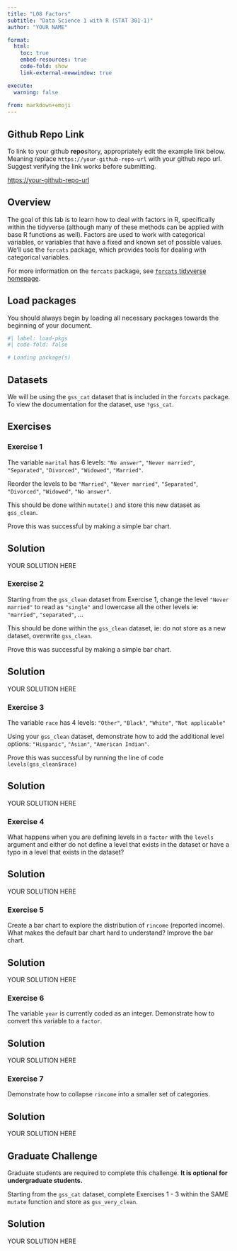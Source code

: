 ```yaml
---
title: "L08 Factors"
subtitle: "Data Science 1 with R (STAT 301-1)"
author: "YOUR NAME"

format:
  html:
    toc: true
    embed-resources: true
    code-fold: show
    link-external-newwindow: true

execute:
  warning: false
  
from: markdown+emoji 
---
```


::: {.callout-tip icon=false}

## Github Repo Link

To link to your github **repo**sitory, appropriately edit the example link below. Meaning replace `https://your-github-repo-url` with your github repo url. Suggest verifying the link works before submitting.

[https://your-github-repo-url](https://your-github-repo-url)

:::

## Overview

The goal of this lab is to learn how to deal with factors in R, specifically within the tidyverse (although many of these methods can be applied with base R functions as well). Factors are used to work with categorical variables, or variables that have a fixed and known set of possible values. We'll use the `forcats` package, which provides tools for dealing with categorical variables. 

For more information on the `forcats` package, see [`forcats` tidyverse homepage](http://forcats.tidyverse.org/reference/index.html).

## Load packages

You should always begin by loading all necessary packages towards the beginning of your document.

```r
#| label: load-pkgs
#| code-fold: false

# Loading package(s)

```

## Datasets 

We will be using the `gss_cat` dataset that is included in the `forcats` package. To view the documentation for the dataset, use `?gss_cat`.    

## Exercises

### Exercise 1 

The variable `marital` has 6 levels: `"No answer"`, `"Never married"`, `"Separated"`, `"Divorced"`, `"Widowed"`, `"Married"`.

Reorder the levels to be `"Married"`, `"Never married"`, `"Separated"`, `"Divorced"`, `"Widowed"`, `"No answer"`.

This should be done within `mutate()` and store this new dataset as `gss_clean`.

Prove this was successful by making a simple bar chart.

::: {.callout-tip icon="false"}
## Solution

YOUR SOLUTION HERE

:::

### Exercise 2

Starting from the `gss_clean` dataset from Exercise 1, change the level `"Never married"` to read as `"single"` and lowercase all the other levels ie: `"married"`, `"separated"`, ...

This should be done within the `gss_clean` dataset, ie: do not store as a new dataset, overwrite `gss_clean`.

Prove this was successful by making a simple bar chart.

::: {.callout-tip icon="false"}
## Solution

YOUR SOLUTION HERE

:::

### Exercise 3

The variable `race` has 4 levels: `"Other"`, `"Black"`, `"White"`, `"Not applicable"`

Using your `gss_clean` dataset, demonstrate how to add the additional level options: `"Hispanic"`, `"Asian"`, `"American Indian"`.

Prove this was successful by running the line of code `levels(gss_clean$race)`

::: {.callout-tip icon="false"}
## Solution

YOUR SOLUTION HERE

:::

### Exercise 4

What happens when you are defining levels in a `factor` with the `levels` argument and either do not define a level that exists in the dataset or have a typo in a level that exists in the dataset?  

::: {.callout-tip icon="false"}
## Solution

YOUR SOLUTION HERE

:::


### Exercise 5

Create a bar chart to explore the distribution of `rincome` (reported income). What makes the default bar chart hard to understand? Improve the bar chart.

::: {.callout-tip icon="false"}
## Solution

YOUR SOLUTION HERE

:::


### Exercise 6

The variable `year` is currently coded as an integer. Demonstrate how to convert this variable to a `factor`.

::: {.callout-tip icon="false"}
## Solution

YOUR SOLUTION HERE

:::

### Exercise 7

Demonstrate how to collapse `rincome` into a smaller set of categories.

::: {.callout-tip icon="false"}
## Solution

YOUR SOLUTION HERE

:::

## Graduate Challenge

::: callout-important

Graduate students are required to complete this challenge. **It is optional for undergraduate students.**

:::

Starting from the `gss_cat` dataset, complete Exercises 1 - 3 within the SAME `mutate` function and store as `gss_very_clean`.

::: {.callout-tip icon="false"}
## Solution

YOUR SOLUTION HERE

:::

